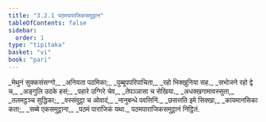 ```yaml
---
title: "3.2.1 पठमपाराजिकसमुट्ठान"
tableOfContents: false
sidebar:
  order: 1
type: "tipitaka"
basket: "vi"
book: "pari"
---
```



<DynamicBreadcrumb />

<Division number="258" book="pari">

<Paragraph number="1088" type="verses" book="pari">
_मेथुनं सुक्कसंसग्गो,_  
_अनियता पठमिका;_  
_पुब्बूपपरिपाचिता,_  
_रहो भिक्खुनिया सह._  

</Paragraph>

<Paragraph number="1089" type="verses" book="pari">
_सभोजने रहो द्वे च,_  
_अङ्गुलि उदके हसं;_  
_पहारे उग्गिरे चेव,_  
_तेपञ्ञासा च सेखिया._  

</Paragraph>

<Paragraph number="1090" type="verses" book="pari">
_अधक्खगामावस्सुता,_  
_तलमट्ठञ्च सुद्धिका;_  
_वस्संवुट्ठा च ओवादं,_  
_नानुबन्धे पवत्तिनिं._  

</Paragraph>

<Paragraph number="1091" type="verses" book="pari">
_छसत्तति इमे सिक्खा,_  
_कायमानसिका कता;_  
_सब्बे एकसमुट्ठाना,_  
_पठमं पाराजिकं यथा._  


</Paragraph>
</Division>

<Paragraph number="1092" type="center" book="pari">
पठमपाराजिकसमुट्ठानं निट्ठितं.
</Paragraph>